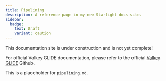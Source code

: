 ```yaml
---
title: Pipelining
description: A reference page in my new Starlight docs site.
sidebar:
  badge:
    text: Draft
    variant: caution
---
```



<Aside type="caution" title="Work In Progress!">
This documentation site is under construction and is not yet complete!

For official Valkey GLIDE documentation, please refer to the official [Valkey GLIDE](https://github.com/valkey-io/valkey-glide) Github.
</Aside>



This is a placeholder for `pipelining.md`.
